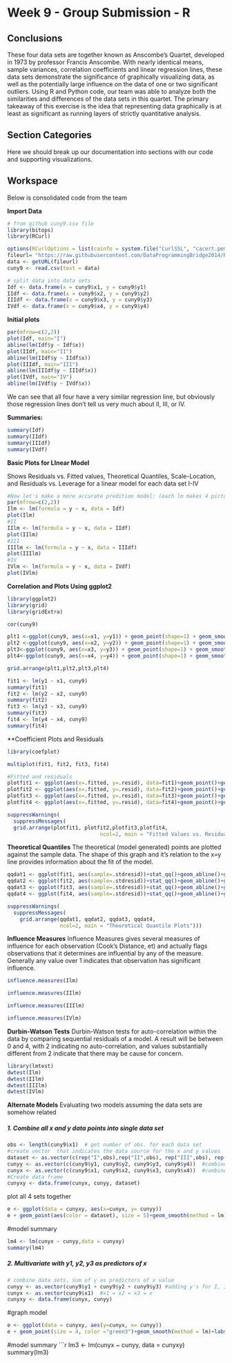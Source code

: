 Week 9 - Group Submission - R
==================================================================================

## Conclusions
These four data sets are together known as Anscombe's Quartet, developed in 1973 by professor Francis Anscombe. With nearly identical means, sample variances, correlation coefficients and linear regression lines, these data sets demonstrate the  significance of graphically visualizing data, as well as the potentially large influence on the data of one or two significant outliers. Using R and Python code, our team was able to analyze both the similarities and differences of the data sets in this quartet. The primary takeaway of this exercise is the idea that representing data graphically is at least as significant as running layers of strictly quantitative analysis.

## Section Categories
Here we should break up our documentation into sections with our code and supporting visualizations.

## Workspace
Below is consolidated code from the team

**Import Data**
```r
# from github cuny9.csv file
library(bitops)
library(RCurl)

options(RCurlOptions = list(cainfo = system.file("CurlSSL", "cacert.pem", package = "RCurl")))
fileurl= "https://raw.githubusercontent.com/DataProgrammingBridge2014/RCodeDevelopment/master/cuny9.csv"
data <- getURL(fileurl)
cuny9 <- read.csv(text = data)

# split data into data sets
Idf <- data.frame(x = cuny9$x1, y = cuny9$y1)
IIdf <- data.frame(x = cuny9$x2, y = cuny9$y2)
IIIdf <- data.frame(x = cuny9$x3, y = cuny9$y3)
IVdf <- data.frame(x = cuny9$x4, y = cuny9$y4)
```

**Initial plots**

``` r
par(mfrow=c(2,2))
plot(Idf, main="I")
abline(lm(Idf$y ~ Idf$x))
plot(IIdf, main="II")
abline(lm(IIdf$y ~ IIdf$x))
plot(IIIdf, main="III")
abline(lm(IIIdf$y ~ IIIdf$x))
plot(IVdf, main="IV")
abline(lm(IVdf$y ~ IVdf$x))
```

We can see that all four have a very similar regression line, but obviously those regression lines don't tell us very much about II, III, or IV.


**Summaries:**

``` r
summary(Idf)
summary(IIdf)
summary(IIIdf)
summary(IVdf)
```
**Basic Plots for LInear Model **

Shows Residuals vs. Fitted values, Theoretical Quantiles, Scale-Location, and Residuals vs. Leverage for a linear model for each data set I-IV
```r
#Now let's make a more accurate predition model: (each lm makes 4 pictures)
par(mfrow=c(2,2))
Ilm <- lm(formula = y ~ x, data = Idf)
plot(Ilm)
#II
IIlm <- lm(formula = y ~ x, data = IIdf)
plot(IIlm)
#III
IIIlm <- lm(formula = y ~ x, data = IIIdf)
plot(IIIlm)
#IV
IVlm <- lm(formula = y ~ x, data = IVdf)
plot(IVlm)
```


**Correlation and Plots Using ggplot2**
```r
library(ggplot2)
library(grid)
library(gridExtra)

cor(cuny9)

plt1 <-ggplot(cuny9, aes(x=x1, y=y1)) + geom_point(shape=1) + geom_smooth(method=lm)+ggtitle("I")
plt2 <-ggplot(cuny9, aes(x=x2, y=y2)) + geom_point(shape=1) + geom_smooth(method=lm)+ggtitle("II")
plt3<-ggplot(cuny9, aes(x=x3, y=y3)) + geom_point(shape=1) + geom_smooth(method=lm)+ggtitle("III")
plt4<-ggplot(cuny9, aes(x=x4, y=y4)) + geom_point(shape=1) + geom_smooth(method=lm)+ggtitle("IV")
```

```r

grid.arrange(plt1,plt2,plt3,plt4)
```

```r
fit1 <- lm(y1 ~ x1, cuny9)
summary(fit1)
fit2 <- lm(y2 ~ x2, cuny9)
summary(fit2)
fit3 <- lm(y3 ~ x3, cuny9)
summary(fit3)
fit4 <- lm(y4 ~ x4, cuny9)
summary(fit4)

```

**Coefficient Plots and Residuals
```r
library(coefplot)

multiplot(fit1, fit2, fit3, fit4)

#Fitted and residuals
plotfit1 <- ggplot(aes(x=.fitted, y=.resid), data=fit1)+geom_point()+geom_hline(yintercept=0)+geom_smooth(method = lm, se=F)+labs(x="Fitted Values", y="Residuals")
plotfit2 <- ggplot(aes(x=.fitted, y=.resid), data=fit2)+geom_point()+geom_hline(yintercept=0)+geom_smooth(method = lm, se=F)+labs(x="Fitted Values", y="Residuals")
plotfit3 <- ggplot(aes(x=.fitted, y=.resid), data=fit3)+geom_point()+geom_hline(yintercept=0)+geom_smooth(method = lm, se=F)+labs(x="Fitted Values", y="Residuals")
plotfit4 <- ggplot(aes(x=.fitted, y=.resid), data=fit4)+geom_point()+geom_hline(yintercept=0)+geom_smooth(method = lm, se=F)+labs(x="Fitted Values", y="Residuals")

suppressWarnings(
  suppressMessages(
  grid.arrange(plotfit1, plotfit2,plotfit3,plotfit4, 
                              ncol=2, main = "Fitted Values vs. Residuals")))

```
**Theoretical Quantiles**
 The theoretical (model generated) points are plotted against the sample data.  The shape of this graph and it's relation to the x=y line provides information about the fit of the model. 

```r
qqdat1 <- ggplot(fit1, aes(sample=.stdresid))+stat_qq()+geom_abline()+ggtitle("I")
qqdat2 <- ggplot(fit2, aes(sample=.stdresid))+stat_qq()+geom_abline()+ggtitle("II")
qqdat3 <- ggplot(fit3, aes(sample=.stdresid))+stat_qq()+geom_abline()+ggtitle("III")
qqdat4 <- ggplot(fit4, aes(sample=.stdresid))+stat_qq()+geom_abline()+ggtitle("IV")

suppressWarnings(
  suppressMessages(
    grid.arrange(qqdat1, qqdat2, qqdat3, qqdat4, 
                 ncol=2, main = "Theoretical Quantile Plots")))
```

**Influence Measures**
Influence Measures gives several measures of influence for each observation (Cook's Distance, et) and actually flags observations that it determines are influential by any of the measure. Generally any value over 1 indicates that observation has significant influence.

```r

influence.measures(Ilm)

influence.measures(IIlm)

influence.measures(IIIlm)

influence.measures(IVlm)
```

**Durbin-Watson Tests**
Durbin-Watson tests for auto-correlation within the data by comparing sequential residuals of a model. A result will be between 0 and 4, with 2 indicating no auto-correlation, and values substantially different from 2 indicate that there may be cause for concern. 

```r
library(lmtest)
dwtest(Ilm)
dwtest(IIlm)
dwtest(IIIlm)
dwtest(IVlm)
```

**Alternate Models**
Evaluating two models assuming the data sets are somehow related

##### 1.  Combine all x and y data points into single data set
```r
obs <- length(cuny9$x1)  # get number of obs. for each data set
#create vector  that indicates the data source for the x and y values 
dataset <- as.vector(c(rep("I",obs),rep("II",obs), rep("III",obs), rep("IV",obs))) 
cunyy <- as.vector(c(cuny9$y1, cuny9$y2, cuny9$y3, cuny9$y4))  #combine all y's
cunyx <- as.vector(c(cuny9$x1, cuny9$x2, cuny9$x3, cuny9$x4))  #combine all x's
#Create data frame
cunyxy <- data.frame(cunyx, cunyy, dataset)
```

plot all 4 sets together
```r
e <- ggplot(data = cunyxy, aes(x=cunyx, y= cunyy))
e + geom_point(aes(color = dataset), size = 5)+geom_smooth(method = lm)+ labs(x="X values", y = "Y values")
```

#model summary
```r
lm4 <- lm(cunyx ~ cunyy,data = cunyxy)
summary(lm4)

```
##### 2.  Multivariate with y1, y2, y3 as predictors of x

```r
# combine data sets, sum of y as predictors of x value
cunyy <- as.vector(cuny9$y1 + cuny9$y2 + cuny9$y3) #adding y's for I, II, and III
cunyx <- as.vector(cuny9$x1)  #x1 = x2 = x3 = x
cunyxy <- data.frame(cunyx, cunyy)

```

#graph model
```r
e <- ggplot(data = cunyxy, aes(y=cunyx, x= cunyy))
e + geom_point(size = 4, color ="green3")+geom_smooth(method = lm)+labs(x="X values", y = "Y values")
```

#model summary
```r
lm3 <- lm(cunyx ~ cunyy, data = cunyxy)
summary(lm3)

